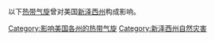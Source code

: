以下[[热带气旋|热带气旋]]曾对美国[[新泽西州|新泽西州]]构成影响。

[[Category:影响美国各州的热带气旋|Category:影响美国各州的热带气旋]]
[[Category:新泽西州自然灾害|Category:新泽西州自然灾害]]